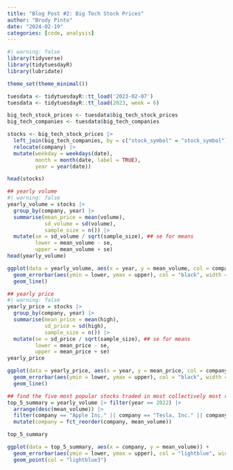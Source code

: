 ```yaml
---
title: "Blog Post #2: Big Tech Stock Prices"
author: "Brody Pinto"
date: "2024-02-19"
categories: [code, analysis]
---
```


```r
#| warning: false
library(tidyverse)
library(tidytuesdayR)
library(lubridate)

theme_set(theme_minimal())

tuesdata <- tidytuesdayR::tt_load('2023-02-07')
tuesdata <- tidytuesdayR::tt_load(2023, week = 6)

big_tech_stock_prices <- tuesdata$big_tech_stock_prices
big_tech_companies <- tuesdata$big_tech_companies
```

```r
stocks <- big_tech_stock_prices |> 
  left_join(big_tech_companies, by = c("stock_symbol" = "stock_symbol")) |>
  relocate(company) |>
  mutate(weekday = weekdays(date),
         month = month(date, label = TRUE),
         year = year(date))

head(stocks)
```

```r
## yearly volume
#| warning: false
yearly_volume = stocks |>
  group_by(company, year) |>
  summarise(mean_price = mean(volume),
            sd_volume = sd(volume),
            sample_size = n()) |>
  mutate(se = sd_volume / sqrt(sample_size), ## se for means
         lower = mean_volume - se,
         upper = mean_volume + se)
head(yearly_volume)

ggplot(data = yearly_volume, aes(x = year, y = mean_volume, col = company)) +
  geom_errorbar(aes(ymin = lower, ymax = upper), col = "black", width = 0.25) +
  geom_line()

## yearly price
#| warning: false
yearly_price = stocks |>
  group_by(company, year) |>
  summarise(mean_price = mean(high),
            sd_price = sd(high),
            sample_size = n()) |>
  mutate(se = sd_price / sqrt(sample_size), ## se for means
         lower = mean_price - se,
         upper = mean_price + se)
yearly_price

ggplot(data = yearly_price, aes(x = year, y = mean_price, col = company)) +
  geom_errorbar(aes(ymin = lower, ymax = upper), col = "black", width = 0.25) +
  geom_line()

## find the five most popular stocks traded in most collectively most recent year - 2022
top_5_summary = yearly_volume |> filter(year == 2022) |>
  arrange(desc(mean_volume)) |>
  filter(company == "Apple Inc." || company == "Tesla, Inc." || company == "Amazon.com, Inc." || company == "NVIDIA Corporation" || company == "Intel Corporation") |>
  mutate(company = fct_reorder(company, mean_volume))

top_5_summary

ggplot(data = top_5_summary, aes(x = company, y = mean_volume)) +
  geom_errorbar(aes(ymin = lower, ymax = upper), col = "lightblue", width = 0.1) +
  geom_point(col = "lightblue3")
```










